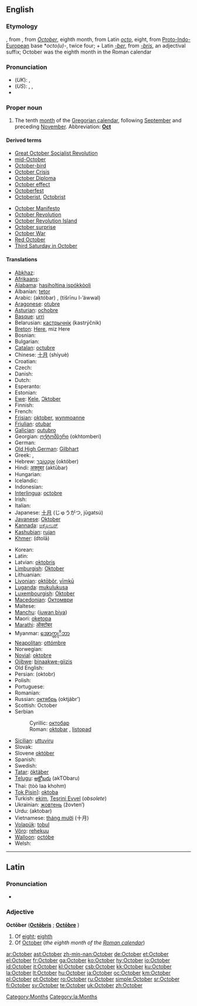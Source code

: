 ==English==

===Etymology===
{{ME.}}, from {{OE.}}, from {{L.}} ''[[October#Latin|October]]'', eighth month, from Latin ''[[octo]]'', eight, from [[Proto-Indo-European]] base *''octo(u)-'', twice four; + Latin ''[[-ber]]'', from ''[[-bris]]'', an adjectival suffix; October was the eighth month in the Roman calendar

===Pronunciation===
* (''UK''): {{IPA|/ɒkˈtəʊbə/}}, {{SAMPA|/Qk"t@Ub@/}}
* (''US''): {{enPR|äk-tōʹbər}}, {{IPA|/ɑkˈtoʊbɚ/}}, {{SAMPA|/Ak"toUb@`/}}
* {{audio|en-us-October.ogg|Audio (US)}}

===Proper noun===
{{en-proper noun|s|-}}

# The tenth [[month]] of the [[Gregorian calendar]], following [[September]] and preceding [[November]]. Abbreviation: '''[[Oct]]'''

====Derived terms====
{{top2}}
* [[w:October Revolution|Great October Socialist Revolution]]
* [[mid-October]]
* [[October-bird]]
* [[w:October Crisis|October Crisis]]
* [[w:October Diploma|October Diploma]]
* [[October effect]]
* [[Octoberfest]]
* [[Octoberist]], [[Octobrist]]
{{mid2}}
* [[w:October Manifesto|October Manifesto]]
* [[October Revolution]]
* [[w:October Revolution Island|October Revolution Island]]
* [[October surprise]]
* [[w:October War|October War]]
* [[w:October Revolution|Red October]]
* [[w:Third Saturday in October|Third Saturday in October]]
{{bottom}}

====Translations====
{{trans-top|tenth month of the Gregorian calendar}}
* [[Abkhaz]]: {{Cyrl|[[жьҭаара]]}} {{IPAchar|(ẓ̌ṭaara)}}
* [[Afrikaans]]: {{t+|af|Oktober|xs=Afrikaans}}
* [[Alabama]]: [[hasiholtina ispókkòoli]]
* Albanian: [[tetor]]
* Arabic: {{Arab|[[اكتوبر|أكْتُوبَر]]}} (aktóbar) {{m}}, {{Arab|[[تشرين الاول|تِشرينُ الأوّلُ]]}} (tišrīnu l-’áwwal) {{m}}
* [[Aragonese]]: [[otubre]] {{m}}
* [[Asturian]]: [[ochobre]] {{m}}
* [[Basque]]: [[urri]]
* Belarusian: [[кастрычнік]] (kastrýčnik)
* [[Breton]]: [[Here#Breton|Here]], miz Here
* Bosnian: {{t-|bs|oktobar|m}}
* Bulgarian: {{t+|bg|октомври|m|tr=októmvri|sc=Cyrl}}
* [[Catalan]]: [[octubre]] {{m}}
* Chinese: [[十月]] (shíyuè)
* Croatian: {{t+|hr|listopad|m}}
* Czech: {{t-|cs|říjen|m}}
* Danish: {{t+|da|oktober}}
* Dutch: {{t+|nl|oktober}}
* Esperanto: {{t-|eo|oktobro|xs=Esperanto}}
* Estonian: {{t+|et|oktoober}}
* [[Ewe]]: [[Kele]], [[Ɔktober]]
* Finnish: {{t+|fi|lokakuu}}
* French: {{t+|fr|octobre|m}}
* [[Frisian]]: [[oktober]], [[wynmoanne]]
* [[Friulian]]: [[otubar]] {{m}}
* [[Galician]]: [[outubro]] {{m}}
* Georgian: [[ოქტომბერი]] (okhtomberi)
* German: {{t+|de|Oktober|m}}
* [[Old High German]]: [[Gilbhart]] {{m}}
* Greek: {{t+|el|Οκτώβριος|m|tr=Októvrios|sc=Grek}}, {{t+|el|Οκτώβρης|m|tr=Októvris|sc=Grek}}
* Hebrew: [[אוקטובר|אוֹקְטוֹבֶּר]] (október)
* Hindi: [[अक्तूबर]] (aktūbar) {{m}}
* Hungarian: {{t+|hu|október}}
* Icelandic: {{t+|is|október}}
* Indonesian: {{t-|id|oktober|xs=Indonesian}}
* [[Interlingua]]: [[octobre]]
* Irish: {{t+|ga|Deireadh Fómhair|xs=Irish}}
* Italian: {{t+|it|ottobre|m}}
* Japanese: [[十月]] (じゅうがつ, jūgatsú)
* [[Javanese]]: [[Oktober]]
* [[Kannada]]: [[ಅಕ್ಟೋಬರ್]] {{unicode|(akṭōbara)}}
* [[Kashubian]]: [[rujan]] {{m}}
* [[Khmer]]: {{KMchar|[[តុលា]]}} (dtolā)
{{trans-mid}}
* Korean: {{t+|ko|시월|tr=siweol|sc=KOchar}}
* Latin: {{t+|la|October|m}}
* Latvian: [[oktobris]] {{m}}
* [[Limburgish]]: [[Oktober]] {{m}}
* Lithuanian: {{t+|lt|spalis|m|xs=Lithuanian}}
* [[Livonian]]: [[oktōbõr]], [[vīmkū]]
* [[Luganda]]: [[mukulukusa]]
* [[Luxembourgish]]: [[Oktober]] {{m}}
* [[Macedonian]]: [[Октомври]] {{m}}
* Maltese: {{t-|mt|Ottubru|xs=Maltese}}
* [[Manchu]]: ([[juwan biya]])
* Maori: [[oketopa]]
* [[Marathi]]: [[ऑक्टोबर]] {{unicode|(okṭobar)}}
* Myanmar: [[အောက္တုိဘာ]] {{IPAchar|(au’tobha)}}
* [[Neapolitan]]: [[ottómbre]] {{m}}
* Norwegian: {{t+|no|oktober}}
* [[Novial]]: [[oktobre]]
* [[Ojibwe]]: [[binaakwe-giizis]]
* Old English: {{t+|ang|winterfylleþ|xs=Old English}}
* Persian: {{FAchar|[[اکتبر]]}} (oktobr)
* Polish: {{t+|pl|październik|m}}
* Portuguese: {{t+|pt|outubro|m}}
* Romanian: {{t+|ro|octombrie}}
* Russian: [[октябрь]] (oktjábr’) {{m}}
* Scottish: October
* Serbian
*: Cyrillic: [[октобар#Serbian|октобар]] {{m}}
*: Roman: [[oktobar#Serbian|oktobar]] {{m}}, [[listopad]] {{m}}
* [[Sicilian]]: [[uttuviru]] {{m}}
* Slovak: {{t+|sk|október|m}}
* Slovene [[október]] {{m}}
* Spanish: {{t+|es|octubre|m}}
* Swedish: {{t+|sv|oktober}}
* [[Tatar]]: [[öktäber]]
* [[Telugu]]: [[అక్టోబరు]] (akTObaru)
* Thai: {{Thai|[[ตุลาคม]]}} (tòò laa khohm)
* [[Tok Pisin]]]: [[oktoba]]
* Turkish: [[ekim]], [[Teşrini Evvel]] (''obsolete'')
* Ukrainian: [[жовтень]] (žovten’) {{m}}
* Urdu: {{URchar|[[اکتوبر]]}} (aktobar) {{m}}
* Vietnamese: [[tháng mười]] (十月)
* [[Volapük]]: [[tobul]]
* [[Võro]]: [[rehekuu]]
* [[Walloon]]: [[octóbe]] {{m}}
* Welsh: {{t-|cy|Hydref|xs=Welsh}}
{{trans-bottom}}

----

==Latin==

===Pronunciation===
* {{IPA|/ɔkˈtoː.bɛr/}}

===Adjective===
'''Octōber''' {{m}} ('''[[Octobris|Octōbris]]''' {{f}}; '''[[Octobre|Octōbre]]''' {{n}})

# Of [[eight]]; [[eighth]]
# Of [[#English|October]] (''the eighth month of the [[w:Roman calendar|Roman calendar]]'')

[[Category:Months]]
[[Category:la:Months]]

[[ar:October]]
[[ast:October]]
[[zh-min-nan:October]]
[[de:October]]
[[et:October]]
[[el:October]]
[[fr:October]]
[[ga:October]]
[[ko:October]]
[[hy:October]]
[[io:October]]
[[id:October]]
[[it:October]]
[[kl:October]]
[[csb:October]]
[[kk:October]]
[[ku:October]]
[[la:October]]
[[lt:October]]
[[hu:October]]
[[ja:October]]
[[oc:October]]
[[km:October]]
[[pl:October]]
[[pt:October]]
[[ro:October]]
[[ru:October]]
[[simple:October]]
[[sr:October]]
[[fi:October]]
[[sv:October]]
[[te:October]]
[[uk:October]]
[[zh:October]]